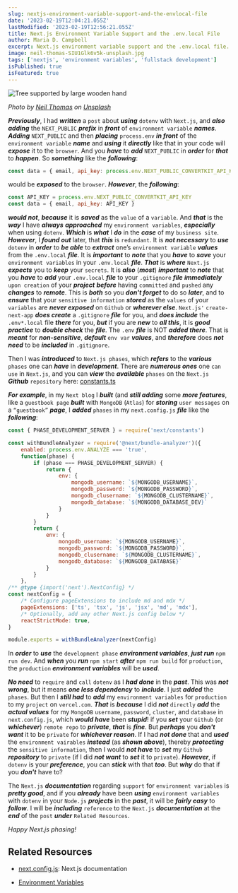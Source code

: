```yaml
---
slug: nextjs-environment-variable-support-and-the-envlocal-file
date: '2023-02-19T12:04:21.055Z'
lastModified: '2023-02-19T12:56:21.055Z'
title: Next.js Environment Variable Support and the .env.local File
author: Maria D. Campbell
excerpt: Next.js environment variable support and the .env.local file.
image: neil-thomas-SIU1Glk6v5k-unsplash.jpg
tags: ['nextjs', 'environment variables', 'fullstack development']
isPublished: true
isFeatured: true
---
```


![Tree supported by large wooden hand](neil-thomas-SIU1Glk6v5k-unsplash.jpg)

*Photo by [Neil Thomas](https://unsplash.com/@finleydesign) on [Unsplash](https://unsplash.com/photos/SIU1Glk6v5k)*

***Previously***, I had ***written*** a `post` about ***using*** `dotenv` with `Next.js`, and ***also adding*** the `NEXT_PUBLIC` ***prefix*** in ***front*** of `environment variable` ***names***. ***Adding*** `NEXT_PUBLIC` and then ***placing*** `process.env` ***in front*** of the `environment variable` ***name*** and ***using*** it ***directly*** like that in your code will ***expose*** it to the `browser`. And you ***have*** to ***add*** `NEXT_PUBLIC` in ***order*** for ***that*** to ***happen***.  So ***something*** like the ***following***:

```js
const data = { email, api_key: process.env.NEXT_PUBLIC_CONVERTKIT_API_KEY }
```

would be ***exposed*** to the `browser`. ***However***, the ***following***:

```js
const API_KEY = process.env.NEXT_PUBLIC_CONVERTKIT_API_KEY
const data = { email, api_key: API_KEY }
```

***would not***, ***because*** it is ***saved*** as the `value` of a `variable`. And ***that*** is the ***way*** I have ***always*** ***approached*** my `environment variables`, ***especially*** when using `dotenv`. ***Which*** is ***what*** I ***do*** in the ***case*** of my `business site`. ***However***, I ***found out*** later, that ***this*** is `redundant`. It is ***not necessary*** to ***use*** `dotenv` in ***order*** to ***be able*** to ***extract*** one’s `environment variable` ***values*** from the `.env.local` ***file***. It is ***important*** to ***note*** that you ***have*** to ***save*** your `environment variables` in your `.env.local` ***file***. ***That*** is ***where*** `Next.js` ***expects*** you to ***keep*** your `secrets`. It is ***also*** (***most***) ***important*** to ***note*** that you ***have*** to ***add*** your `.env.local` ***file*** to your `.gitignore` ***file*** ***immediately*** `upon creation` of your ***project*** ***before*** having `committed` and `pushed` any ***changes*** to ***remote***. This is ***both*** so you ***don't forget*** to do so ***later***, and to ***ensure*** that your `sensitive information` ***stored*** as the `values` of your `variables` are ***never exposed*** on `Github` or ***wherever else***. `Next.js'` `create-next-app` ***does create*** a `.gitignore` ***file*** for you, and ***does include*** the `.env*.local` file ***there*** for you, ***but*** if you are ***new*** to ***all this***, it is ***good practice*** to ***double check*** the ***file***. The `.env` ***file*** is NOT ***added there***. That is ***meant*** for ***non-sensitive***, ***default*** `env var` ***values***, and ***therefore*** does ***not need*** to be ***included*** in `.gitignore`.

Then I was ***introduced*** to `Next.js phases`, which ***refers*** to the ***various*** `phases` one can ***have*** in ***development***. There are ***numerous ones*** one `can use` in `Next.js`, and you can ***view*** the ***available*** `phases` on the `Next.js` ***Github*** `repository` here: [constants.ts](https://github.com/vercel/next.js/blob/5e6b008b561caf2710ab7be63320a3d549474a5b/packages/next/shared/lib/constants.ts#L19-L23)

***For example***, in my `Next blog` I ***built*** (and ***still adding*** some ***more features***, like a `guestbook page` ***built*** with `MongoDB` (`Atlas`) for ***storing*** `user messages` on a `“guestbook”` ***page***, I ***added*** `phases` in my `next.config.js` ***file*** like the ***following***:

```js
const { PHASE_DEVELOPMENT_SERVER } = require('next/constants')

const withBundleAnalyzer = require('@next/bundle-analyzer')({
	enabled: process.env.ANALYZE === 'true',
	function(phase) {
		if (phase === PHASE_DEVELOPMENT_SERVER) {
			return {
				env: {
					mongodb_username: `${MONGODB_USERNAME}`,
					mongodb_password: `${MONGODB_PASSWORD}`,
					mongodb_clusername: `${MONGODB_CLUSTERNAME}`,
					mongodb_database: `${MONGODB_DATABASE_DEV}`
				}
			}
		}
		return {
			env: {
				mongodb_username: `${MONGODB_USERNAME}`,
				mongodb_password: `${MONGODB_PASSWORD}`,
				mongodb_clusername: `${MONGODB_CLUSTERNAME}`,
				mongodb_database: `${MONGODB_DATABASE}`
			}
		}
	},
/** @type {import('next').NextConfig} */
const nextConfig = {
	/* Configure pageExtensions to include md and mdx */
	pageExtensions: ['ts', 'tsx', 'js', 'jsx', 'md', 'mdx'],
	/* Optionally, add any other Next.js config below */
	reactStrictMode: true,
}

module.exports = withBundleAnalyzer(nextConfig)
```

In ***order*** to ***use*** the `development phase` ***environment variables***, ***just run*** `npm run dev`. And ***when*** you ***run*** `npm start` ***after*** `npm run build` for `production`, the `production` ***environment variables*** will be ***used***.

***No need*** to `require` and `call` `dotenv` as I ***had done*** in the ***past***. This was ***not wrong***, but it means ***one less dependency*** to ***include***. I just ***added*** the `phases`. But then I ***still had*** to ***add*** my `environment variables` for `production` to my `project` on `vercel.com`. ***That*** is ***because*** I did ***not*** `directly` ***add*** the ***actual values*** for my `MongoDB` `username`, `password`, `cluster`, and `database` in `next.config.js`, which ***would have*** been ***stupid***! if you ***set*** your `Github` (or ***whichever***) `remote repo` to ***private***, ***that*** is ***fine***. But ***perhaps*** you ***don't want*** it to be `private` for ***whichever reason***. If I had ***not done*** that and ***used*** the `environment vairables` ***instead*** (as ***shown above***), thereby ***protecting*** the `sensitive information`, then I would ***not have*** to ***set*** my `Github` ***repository*** to `private` (if I did ***not want*** to ***set*** it to `private`). ***However***, if `dotenv` is your ***preference***, you can ***stick*** with that ***too***. But ***why*** do that if you ***don't*** have to?

The `Next.js` ***documentation*** regarding `support` for `environment variables` is ***pretty good***, and if you ***already*** have been ***using*** `environment variables` with `dotenv` in your `Node.js` ***projects*** in the ***past***, it will be ***fairly easy*** to ***follow***. I will be ***including*** `reference` to the `Next.js` ***documentation*** at the ***end*** of the `post` ***under*** `Related Resources`.

*Happy Next.js phasing!*

## Related Resources

- [next.config.js](https://nextjs.org/docs/api-reference/next.config.js/introduction): Next.js documentation

- [Environment Variables](https://nextjs.org/docs/basic-features/environment-variables)
